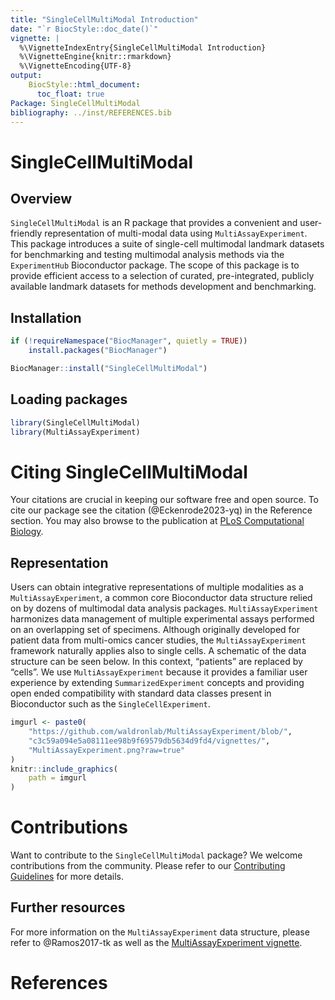 ```yaml
---
title: "SingleCellMultiModal Introduction"
date: "`r BiocStyle::doc_date()`"
vignette: |
  %\VignetteIndexEntry{SingleCellMultiModal Introduction}
  %\VignetteEngine{knitr::rmarkdown}
  %\VignetteEncoding{UTF-8}
output:
    BiocStyle::html_document:
      toc_float: true
Package: SingleCellMultiModal
bibliography: ../inst/REFERENCES.bib
---
```


# SingleCellMultiModal

## Overview 

`SingleCellMultiModal` is an R package that provides a convenient and
user-friendly representation of multi-modal data using `MultiAssayExperiment`.
This package introduces a suite of single-cell multimodal landmark datasets for
benchmarking and testing multimodal analysis methods via the `ExperimentHub`
Bioconductor package. The scope of this package is to provide efficient access
to a selection of curated, pre-integrated, publicly available landmark datasets
for methods development and benchmarking.

## Installation

```r
if (!requireNamespace("BiocManager", quietly = TRUE))
    install.packages("BiocManager")

BiocManager::install("SingleCellMultiModal")
```

## Loading packages

```r
library(SingleCellMultiModal)
library(MultiAssayExperiment)
```

# Citing SingleCellMultiModal

Your citations are crucial in keeping our software free and open source. To
cite our package see the citation (@Eckenrode2023-yq) in the Reference
section. You may also browse to the publication at
[PLoS Computational Biology][1].

[1]: https://doi.org/10.1371/journal.pcbi.1011324

## Representation

Users can obtain integrative representations of multiple modalities as a
`MultiAssayExperiment`, a common core Bioconductor data structure relied on by
dozens of multimodal data analysis packages. `MultiAssayExperiment` harmonizes
data management of multiple experimental assays performed on an overlapping set
of specimens. Although originally developed for patient data from multi-omics
cancer studies, the `MultiAssayExperiment` framework naturally applies also to
single cells. A schematic of the data structure can be seen below. In this
context, "patients" are replaced by "cells". We use `MultiAssayExperiment`
because it provides a familiar user experience by extending
`SummarizedExperiment` concepts and providing open ended compatibility with
standard data classes present in Bioconductor such as the
`SingleCellExperiment`.

```r
imgurl <- paste0(
    "https://github.com/waldronlab/MultiAssayExperiment/blob/",
    "c3c59a094e5a08111ee98b9f69579db5634d9fd4/vignettes/",
    "MultiAssayExperiment.png?raw=true"
)
knitr::include_graphics(
    path = imgurl
)
```

# Contributions

Want to contribute to the `SingleCellMultiModal` package? We welcome
contributions from the community. Please refer to our
[Contributing Guidelines][2] for more details.

[2]: https://github.com/waldronlab/SingleCellMultiModal/wiki/Contributing-Guidelines


## Further resources

For more information on the `MultiAssayExperiment` data structure, please refer
to @Ramos2017-tk as well as the [MultiAssayExperiment vignette][3].

[3]: https://bioconductor.org/packages/release/bioc/vignettes/MultiAssayExperiment/inst/doc/MultiAssayExperiment.html

# References
